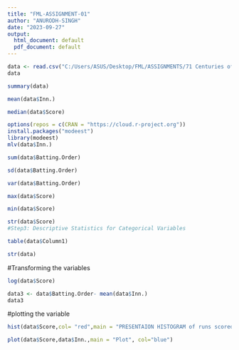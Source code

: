 ---
title: "FML-ASSIGNMENT-01"
author: "ANURODH-SINGH"
date: "2023-09-27"
output:
  html_document: default
  pdf_document: default
---

```{r}
data <- read.csv("C:/Users/ASUS/Desktop/FML/ASSIGNMENTS/71 Centuries of Virat Kohli.csv")
data
```

```{r}
summary(data)
```
```{r}
mean(data$Inn.)
```
```{r}
median(data$Score)
```
```{r}
options(repos = c(CRAN = "https://cloud.r-project.org"))
install.packages("modeest")
library(modeest)
mlv(data$Inn.)
```
```{r}
sum(data$Batting.Order)
```
```{r}
sd(data$Batting.Order)

```
```{r}
var(data$Batting.Order)
```
```{r}
max(data$Score)
```
```{r}
min(data$Score)
```
```{r}
str(data$Score)
#Step3: Descriptive Statistics for Categorical Variables

```
```{r}
table(data$Column1)
```
```{r}
str(data)
```
#Transforming the variables

```{r}
log(data$Score)
```
```{r}
data3 <- data$Batting.Order- mean(data$Inn.)
data3
```
#plotting the variable
```{r}
hist(data$Score,col= "red",main = "PRESENTAION HISTOGRAM of runs scored")
```
```{r}
plot(data$Score,data$Inn.,main = "Plot", col="blue")
```

